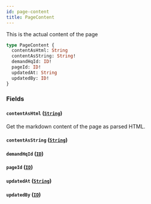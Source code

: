 ```yaml
---
id: page-content
title: PageContent
---
```



This is the actual content of the page


```graphql
type PageContent {
  contentAsHtml: String
  contentAsString: String!
  demandHqId: ID!
  pageId: ID!
  updatedAt: String
  updatedBy: ID!
}
```


### Fields

#### `contentAsHtml` ([`String`](/developers/demandhq-apis/demand-api/graphql/reference/scalars/string))

Get the markdown content of the page as parsed HTML.


#### `contentAsString` ([`String`](/developers/demandhq-apis/demand-api/graphql/reference/scalars/string))




#### `demandHqId` ([`ID`](/developers/demandhq-apis/demand-api/graphql/reference/scalars/id))




#### `pageId` ([`ID`](/developers/demandhq-apis/demand-api/graphql/reference/scalars/id))




#### `updatedAt` ([`String`](/developers/demandhq-apis/demand-api/graphql/reference/scalars/string))




#### `updatedBy` ([`ID`](/developers/demandhq-apis/demand-api/graphql/reference/scalars/id))






